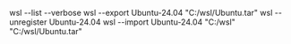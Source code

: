 wsl --list --verbose
wsl --export Ubuntu-24.04 "C:/wsl/Ubuntu.tar"
wsl --unregister Ubuntu-24.04
wsl --import Ubuntu-24.04 "C:/wsl" "C:/wsl/Ubuntu.tar"
